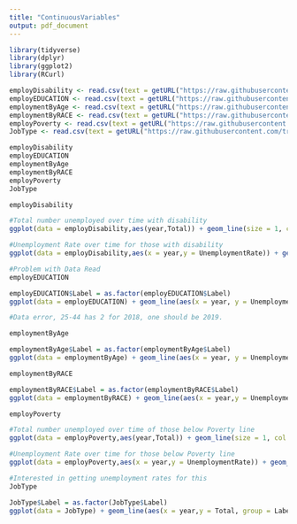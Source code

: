 ```yaml
---
title: "ContinuousVariables"
output: pdf_document
---
```


```r
library(tidyverse)
library(dplyr)
library(ggplot2)
library(RCurl)
```

```r

employDisability <- read.csv(text = getURL("https://raw.githubusercontent.com/tracy3057/STAT5702_NYC_Employment_Analysis/main/DataPreprocessing/Data/employment/employDisability.csv"))
employEDUCATION <- read.csv(text = getURL("https://raw.githubusercontent.com/tracy3057/STAT5702_NYC_Employment_Analysis/main/DataPreprocessing/Data/employment/employEDUCATION.csv"))
employmentByAge <- read.csv(text = getURL("https://raw.githubusercontent.com/tracy3057/STAT5702_NYC_Employment_Analysis/main/DataPreprocessing/Data/employment/employmentByAge.csv"))
employmentByRACE <- read.csv(text = getURL("https://raw.githubusercontent.com/tracy3057/STAT5702_NYC_Employment_Analysis/main/DataPreprocessing/Data/employment/employmentByRACE.csv"))
employPoverty <- read.csv(text = getURL("https://raw.githubusercontent.com/tracy3057/STAT5702_NYC_Employment_Analysis/main/DataPreprocessing/Data/employment/employPoverty.csv"))
JobType <- read.csv(text = getURL("https://raw.githubusercontent.com/tracy3057/STAT5702_NYC_Employment_Analysis/main/DataPreprocessing/Data/employment/JobType.csv"))
```

```r
employDisability 
employEDUCATION 
employmentByAge 
employmentByRACE 
employPoverty
JobType 
```
```r
employDisability

#Total number unemployed over time with disability
ggplot(data = employDisability,aes(year,Total)) + geom_line(size = 1, col = 'black') + xlab('Year') + ylab('Number Unemployed') + scale_x_continuous(breaks = seq(2010,2019)) + geom_point(size = 2.5, col = 'royalblue3')

#Unemployment Rate over time for those with disability
ggplot(data = employDisability,aes(x = year,y = UnemploymentRate)) + geom_line(size = 1, col = 'black') + xlab('Year') + ylab('Unemployment (Percent)') + scale_x_continuous(breaks = seq(2010,2019)) + scale_y_continuous(breaks = seq(20,0)) + geom_point(size = 2.5, col = 'royalblue3')
```

```r
#Problem with Data Read
employEDUCATION

employEDUCATION$Label = as.factor(employEDUCATION$Label)
ggplot(data = employEDUCATION) + geom_line(aes(x = year, y = UnemploymentRate, group = Label, colour = Label),size = 1) + xlab('Year') + ylab('Unemployment (Percent)') + scale_x_continuous(breaks = seq(2010,2019)) + scale_y_continuous(breaks = seq(20,0)) 
```

```r
#Data error, 25-44 has 2 for 2018, one should be 2019.

employmentByAge

employmentByAge$Label = as.factor(employmentByAge$Label)
ggplot(data = employmentByAge) + geom_line(aes(x = year, y = UnemploymentRate, group = Label, colour = Label),size = 1) + xlab('Year') + ylab('Unemployment (Percent)') + scale_x_continuous(breaks = seq(2010,2019)) 
```

```r
employmentByRACE

employmentByRACE$Label = as.factor(employmentByRACE$Label)
ggplot(data = employmentByRACE) + geom_line(aes(x = year,y = UnemploymentRate, group = Label, colour = Label), size = 1) + xlab('Year') + ylab('Unemployment (Percent)') + scale_x_continuous(breaks = seq(2010,2019)) 
```

```r
employPoverty

#Total number unemployed over time of those below Poverty line
ggplot(data = employPoverty,aes(year,Total)) + geom_line(size = 1, col = 'black') + xlab('Year') + ylab('Number Unemployed') + scale_x_continuous(breaks = seq(2010,2019)) + geom_point(size = 2.5, col = 'royalblue3')

#Unemployment Rate over time for those below Poverty line
ggplot(data = employPoverty,aes(x = year,y = UnemploymentRate)) + geom_line(size = 1, col = 'black') + xlab('Year') + ylab('Unemployment (Percent)') + scale_x_continuous(breaks = seq(2010,2019)) + geom_point(size = 2.5, col = 'royalblue3')
```

```r
#Interested in getting unemployment rates for this 
JobType

JobType$Label = as.factor(JobType$Label)
ggplot(data = JobType) + geom_line(aes(x = year,y = Total, group = Label, colour = Label), size = 1) + xlab('Year') + ylab('Number unemployed') + ylim(0,1250000) + scale_x_continuous(breaks = seq(2010,2019))

```